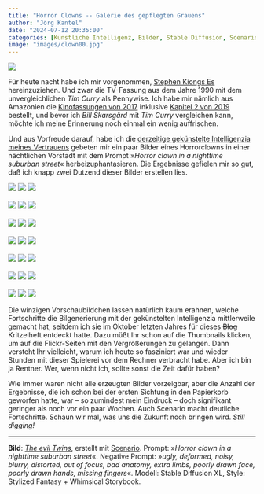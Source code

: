 ```yaml
---
title: "Horror Clowns -- Galerie des gepflegten Grauens"
author: "Jörg Kantel"
date: "2024-07-12 20:35:00"
categories: [Künstliche Intelligenz, Bilder, Stable Diffusion, Scenario]
image: "images/clown00.jpg"
---
```


[![](images/clown00-b.jpg)](https://www.flickr.com/photos/schockwellenreiter/53852667494/)

Für heute nacht habe ich mir vorgenommen, [Stephen Kiongs Es](https://de.wikipedia.org/wiki/Stephen_Kings_Es) hereinzuziehen. Und zwar die TV-Fassung aus dem Jahre 1990 mit dem unvergleichlichen *Tim Curry* als Pennywise. Ich habe mir nämlich aus Amazonien die [Kinofassungen von 2017](https://de.wikipedia.org/wiki/Es_(2017)) inklusive [Kapitel 2 von 2019](https://de.wikipedia.org/wiki/Es_Kapitel_2) bestellt, und bevor ich *Bill Skarsgård* mit *Tim Curry* vergleichen kann, möchte ich meine Erinnerung noch einmal ein wenig auffrischen.

Und aus Vorfreude darauf, habe ich die [derzeitige gekünstelte Intelligenzia meines Vertrauens](http://cognitiones.kantel-chaos-team.de/technikgeschichte/rechnerundnetze/scenario.html) gebeten mir ein paar Bilder eines Horrorclowns in einer nächtlichen Vorstadt mit dem Prompt »*Horror clown in a nighttime suburban street*« herbeizuphantasieren. Die Ergebnisse gefielen mir so gut, daß ich knapp zwei Dutzend dieser Bilder erstellen lies.

[![](images/clown01.jpg)](https://www.flickr.com/photos/schockwellenreiter/53852593493/)&nbsp;[![](images/clown02.jpg)](https://www.flickr.com/photos/schockwellenreiter/53852335326/)&nbsp;[![](images/clown03.jpg)](https://www.flickr.com/photos/schockwellenreiter/53851434577/)<br /><br />
[![](images/clown04.jpg)](https://www.flickr.com/photos/schockwellenreiter/53852325296/)&nbsp;[![](images/clown05.jpg)](https://www.flickr.com/photos/schockwellenreiter/53852583103/)&nbsp;[![](images/clown06.jpg)](https://www.flickr.com/photos/schockwellenreiter/53851432737/)<br /><br />
[![](images/clown07.jpg)](https://www.flickr.com/photos/schockwellenreiter/53851416562/)&nbsp;[![](images/clown08.jpg)](https://www.flickr.com/photos/schockwellenreiter/53851415452/)&nbsp;[![](images/clown09.jpg)](https://www.flickr.com/photos/schockwellenreiter/53852666584/)<br /><br />
[![](images/clown10.jpg)](https://www.flickr.com/photos/schockwellenreiter/53852723385/)&nbsp;[![](images/clown11.jpg)](https://www.flickr.com/photos/schockwellenreiter/53851396367/)&nbsp;[![](images/clown12.jpg)](https://www.flickr.com/photos/schockwellenreiter/53852545408/)<br /><br />
[![](images/clown13.jpg)](https://www.flickr.com/photos/schockwellenreiter/53852286361/)&nbsp;[![](images/clown14.jpg)](https://www.flickr.com/photos/schockwellenreiter/53852528413/)&nbsp;[![](images/clown15.jpg)](https://www.flickr.com/photos/schockwellenreiter/53852269896/)<br /><br />
[![](images/clown16.jpg)](https://www.flickr.com/photos/schockwellenreiter/53851377802/)&nbsp;[![](images/clown17.jpg)](https://www.flickr.com/photos/schockwellenreiter/53851377227/)&nbsp;[![](images/clown18.jpg)](https://www.flickr.com/photos/schockwellenreiter/53852611844/)<br /><br />
[![](images/clown19.jpg)](https://www.flickr.com/photos/schockwellenreiter/53852251836/)&nbsp;[![](images/clown20.jpg)](https://www.flickr.com/photos/schockwellenreiter/53851359277/)&nbsp;[![](images/clown21.jpg)](https://www.flickr.com/photos/schockwellenreiter/53852251296/)

Die winzigen Vorschaubildchen lassen natürlich kaum erahnen, welche Fortschritte die Bilgenerierung mit der gekünstelten Intelligenzia mittlerweile gemacht hat, seitdem ich sie im Oktober letzten Jahres für dieses ~~Blog~~ Kritzelheft entdeckt hatte. Dazu müßt Ihr schon auf die Thumbnails klicken, um auf  die Flickr-Seiten mit den Vergrößerungen zu gelangen. Dann versteht Ihr vielleicht, warum ich heute so fasziniert war und wieder Stunden mit dieser Spielerei vor dem Rechner verbracht habe. Aber ich bin ja Rentner. Wer, wenn nicht ich, sollte sonst die Zeit dafür haben?

Wie immer waren nicht alle erzeugten Bilder vorzeigbar, aber die Anzahl der Ergebnisse, die ich schon bei der ersten Sichtung in den Papierkorb geworfen hatte, war -- so zumindest mein Eindruck -- doch signifikant geringer als noch vor ein paar Wochen. Auch Scenario macht deutliche Fortschritte. Schaun wir mal, was uns die Zukunft noch bringen wird. *Still digging!*

---

**Bild**: *[The evil Twins](https://www.flickr.com/photos/schockwellenreiter/53852667494/)*, erstellt mit [Scenario](http://cognitiones.kantel-chaos-team.de/technikgeschichte/rechnerundnetze/scenario.html). Prompt: »*Horror clown in a nighttime suburban street*«. Negative Prompt: »*ugly, deformed, noisy, blurry, distorted, out of focus, bad anatomy, extra limbs, poorly drawn face, poorly drawn hands, missing fingers*«. Modell: Stable Diffusion XL, Style: Stylized Fantasy + Whimsical Storybook.